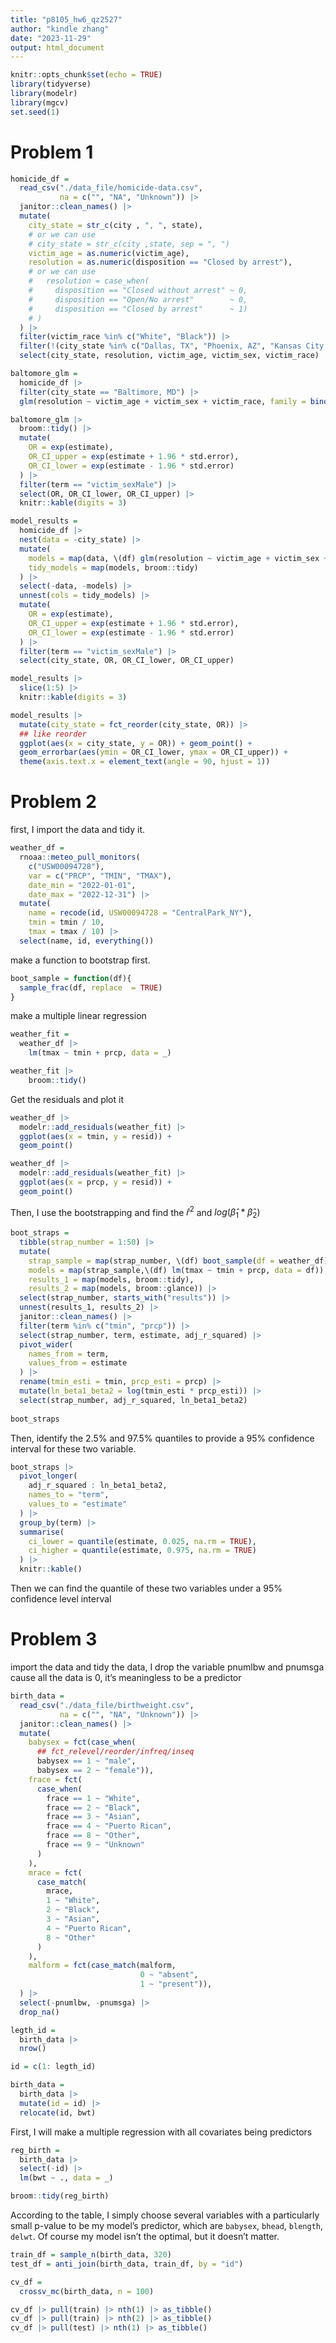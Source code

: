 ```yaml
---
title: "p8105_hw6_qz2527"
author: "kindle zhang"
date: "2023-11-29"
output: html_document
---
```


```r
knitr::opts_chunk$set(echo = TRUE)
library(tidyverse)
library(modelr)
library(mgcv)
set.seed(1)
```

# Problem 1

```r
homicide_df = 
  read_csv("./data_file/homicide-data.csv",
           na = c("", "NA", "Unknown")) |> 
  janitor::clean_names() |> 
  mutate(
    city_state = str_c(city , ", ", state),
    # or we can use
    # city_state = str_c(city ,state, sep = ", ")
    victim_age = as.numeric(victim_age),
    resolution = as.numeric(disposition == "Closed by arrest"),
    # or we can use
    #   resolution = case_when(
    #     disposition == "Closed without arrest" ~ 0,
    #     disposition == "Open/No arrest"        ~ 0,
    #     disposition == "Closed by arrest"      ~ 1)
    # ) 
  ) |> 
  filter(victim_race %in% c("White", "Black")) |> 
  filter(!(city_state %in% c("Dallas, TX", "Phoenix, AZ", "Kansas City, MO", "Tulsa, AL"))) |> 
  select(city_state, resolution, victim_age, victim_sex, victim_race)
```

```r
baltomore_glm = 
  homicide_df |> 
  filter(city_state == "Baltimore, MD") |>
  glm(resolution ~ victim_age + victim_sex + victim_race, family = binomial(), data = _)

baltomore_glm |> 
  broom::tidy() |> 
  mutate(
    OR = exp(estimate),
    OR_CI_upper = exp(estimate + 1.96 * std.error),
    OR_CI_lower = exp(estimate - 1.96 * std.error)
  ) |> 
  filter(term == "victim_sexMale") |> 
  select(OR, OR_CI_lower, OR_CI_upper) |>
  knitr::kable(digits = 3)
```

```r
model_results = 
  homicide_df |> 
  nest(data = -city_state) |> 
  mutate(
    models = map(data, \(df) glm(resolution ~ victim_age + victim_sex + victim_race, family = binomial(), data = df)),
    tidy_models = map(models, broom::tidy)
  ) |> 
  select(-data, -models) |> 
  unnest(cols = tidy_models) |> 
  mutate(
    OR = exp(estimate),
    OR_CI_upper = exp(estimate + 1.96 * std.error),
    OR_CI_lower = exp(estimate - 1.96 * std.error)
  ) |> 
  filter(term == "victim_sexMale") |> 
  select(city_state, OR, OR_CI_lower, OR_CI_upper)

model_results |>
  slice(1:5) |>
  knitr::kable(digits = 3)
```

```r
model_results |>
  mutate(city_state = fct_reorder(city_state, OR)) |>
  ## like reorder
  ggplot(aes(x = city_state, y = OR)) + geom_point() +
  geom_errorbar(aes(ymin = OR_CI_lower, ymax = OR_CI_upper)) +
  theme(axis.text.x = element_text(angle = 90, hjust = 1))
```

# Problem 2

first, I import the data and tidy it.

```r
weather_df = 
  rnoaa::meteo_pull_monitors(
    c("USW00094728"),
    var = c("PRCP", "TMIN", "TMAX"), 
    date_min = "2022-01-01",
    date_max = "2022-12-31") |>
  mutate(
    name = recode(id, USW00094728 = "CentralPark_NY"),
    tmin = tmin / 10,
    tmax = tmax / 10) |>
  select(name, id, everything())
```

make a function to bootstrap first.

```r
boot_sample = function(df){
  sample_frac(df, replace  = TRUE)
} 
```

make a multiple linear regression

```r
weather_fit = 
  weather_df |> 
    lm(tmax ~ tmin + prcp, data = _) 

weather_fit |> 
    broom::tidy()
```

Get the residuals and plot it

```r
weather_df |>
  modelr::add_residuals(weather_fit) |>
  ggplot(aes(x = tmin, y = resid)) + 
  geom_point()

weather_df |>
  modelr::add_residuals(weather_fit) |>
  ggplot(aes(x = prcp, y = resid)) + 
  geom_point()
```

Then, I use the bootstrapping and find the $\hat{r}^2$ and $log(\hat{\beta}_1*\hat{\beta}_2)$

```r
boot_straps = 
  tibble(strap_number = 1:50) |> 
  mutate(
    strap_sample = map(strap_number, \(df) boot_sample(df = weather_df)),
    models = map(strap_sample,\(df) lm(tmax ~ tmin + prcp, data = df)),
    results_1 = map(models, broom::tidy),
    results_2 = map(models, broom::glance)) |> 
  select(strap_number, starts_with("results")) |> 
  unnest(results_1, results_2) |> 
  janitor::clean_names() |> 
  filter(term %in% c("tmin", "prcp")) |> 
  select(strap_number, term, estimate, adj_r_squared) |> 
  pivot_wider(
    names_from = term,
    values_from = estimate
  ) |> 
  rename(tmin_esti = tmin, prcp_esti = prcp) |> 
  mutate(ln_beta1_beta2 = log(tmin_esti * prcp_esti)) |> 
  select(strap_number, adj_r_squared, ln_beta1_beta2)
  
boot_straps
```

Then, identify the 2.5% and 97.5% quantiles to provide a 95% confidence interval for these two variable. 

```r
boot_straps |> 
  pivot_longer(
    adj_r_squared : ln_beta1_beta2,
    names_to = "term", 
    values_to = "estimate"
  ) |> 
  group_by(term) |> 
  summarise(
    ci_lower = quantile(estimate, 0.025, na.rm = TRUE),
    ci_higher = quantile(estimate, 0.975, na.rm = TRUE)
  ) |> 
  knitr::kable()
```
Then we can find the quantile of these two variables under a 95% confidence level interval

# Problem 3

import the data and tidy the data, I drop the variable pnumlbw and pnumsga cause all the data is 0, it's meaningless to be a predictor

```r
birth_data =
  read_csv("./data_file/birthweight.csv",
           na = c("", "NA", "Unknown")) |>
  janitor::clean_names() |>
  mutate(
    babysex = fct(case_when(
      ## fct_relevel/reorder/infreq/inseq
      babysex == 1 ~ "male",
      babysex == 2 ~ "female")),
    frace = fct(
      case_when(
        frace == 1 ~ "White",
        frace == 2 ~ "Black",
        frace == 3 ~ "Asian",
        frace == 4 ~ "Puerto Rican",
        frace == 8 ~ "Other",
        frace == 9 ~ "Unknown"
      )
    ),
    mrace = fct(
      case_match(
        mrace,
        1 ~ "White",
        2 ~ "Black",
        3 ~ "Asian",
        4 ~ "Puerto Rican",
        8 ~ "Other"
      )
    ),
    malform = fct(case_match(malform,
                             0 ~ "absent",
                             1 ~ "present")),
  ) |> 
  select(-pnumlbw, -pnumsga) |> 
  drop_na()

legth_id = 
  birth_data |> 
  nrow()

id = c(1: legth_id)

birth_data =
  birth_data |>
  mutate(id = id) |>
  relocate(id, bwt)
```

First, I will make a multiple regression with all covariates being predictors

```r
reg_birth = 
  birth_data |> 
  select(-id) |> 
  lm(bwt ~ ., data = _)

broom::tidy(reg_birth)
```

According to the table, I simply choose several variables with a particularly small p-value to be my model's predictor, which are `babysex`, `bhead`, `blength`, `delwt`. Of course my model isn't the optimal, but it doesn't matter.

```r
train_df = sample_n(birth_data, 320)
test_df = anti_join(birth_data, train_df, by = "id")

cv_df = 
  crossv_mc(birth_data, n = 100) 

cv_df |> pull(train) |> nth(1) |> as_tibble()
cv_df |> pull(train) |> nth(2) |> as_tibble()
cv_df |> pull(test) |> nth(1) |> as_tibble()
```

